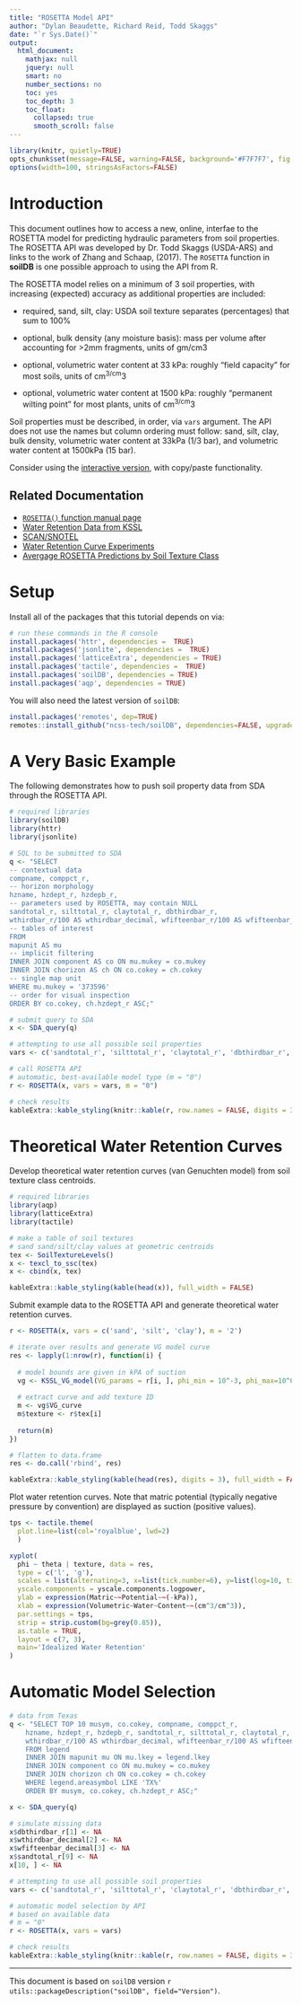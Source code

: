 ```yaml
---
title: "ROSETTA Model API"
author: "Dylan Beaudette, Richard Reid, Todd Skaggs"
date: "`r Sys.Date()`"
output:
  html_document:
    mathjax: null
    jquery: null
    smart: no
    number_sections: no
    toc: yes
    toc_depth: 3
    toc_float:
      collapsed: true
      smooth_scroll: false
---
```

  
```r
library(knitr, quietly=TRUE)
opts_chunk$set(message=FALSE, warning=FALSE, background='#F7F7F7', fig.retina=2, dev='png', tidy=FALSE, verbose=FALSE)
options(width=100, stringsAsFactors=FALSE)
```



# Introduction
This document outlines how to access a new, online, interfae to the ROSETTA model for predicting hydraulic parameters from soil properties. The ROSETTA API was developed by Dr. Todd Skaggs (USDA-ARS) and links to the work of Zhang and Schaap, (2017). The `ROSETTA` function in **soilDB** is one possible approach to using the API from R.

The ROSETTA model relies on a minimum of 3 soil properties, with increasing (expected) accuracy as additional properties are included:

  * required, sand, silt, clay: USDA soil texture separates (percentages) that sum to 100%

  * optional, bulk density (any moisture basis): mass per volume after accounting for >2mm fragments, units of gm/cm3

  * optional, volumetric water content at 33 kPa: roughly "field capacity" for most soils, units of cm^3/cm^3

  * optional, volumetric water content at 1500 kPa: roughly "permanent wilting point" for most plants, units of cm^3/cm^3

Soil properties must be described, in order, via `vars` argument. The API does not use the names but column ordering must follow: sand, silt, clay, bulk density, volumetric water content at 33kPa (1/3 bar), and volumetric water content at 1500kPa (15 bar).


Consider using the [interactive version](https://www.handbook60.org/rosetta), with copy/paste functionality.

## Related Documentation
  
  * [`ROSETTA()` function manual page](https://ncss-tech.github.io/soilDB/docs/reference/ROSETTA.html)
  * [Water Retention Data from KSSL](https://ncss-tech.github.io/AQP/soilDB/fetchKSSL-VG-demo.html)
  * [SCAN/SNOTEL](https://ncss-tech.github.io/AQP/soilDB/fetchSCAN-demo.html)
  * [Water Retention Curve Experiments](https://ncss-tech.github.io/AQP/aqp/water-retention-curves.html)
  * [Avergage ROSETTA Predictions by Soil Texture Class](https://ncss-tech.github.io/aqp/docs/reference/ROSETTA.centroids.html)


# Setup
Install all of the packages that this tutorial depends on via:
```r
# run these commands in the R console
install.packages('httr', dependencies =  TRUE)
install.packages('jsonlite', dependencies =  TRUE)
install.packages('latticeExtra', dependencies = TRUE)
install.packages('tactile', dependencies =  TRUE)
install.packages('soilDB', dependencies = TRUE)
install.packages('aqp', dependencies = TRUE)
```

You will also need the latest version of `soilDB`:
```r
install.packages('remotes', dep=TRUE)
remotes::install_github("ncss-tech/soilDB", dependencies=FALSE, upgrade_dependencies=FALSE)
```


# A Very Basic Example

The following demonstrates how to push soil property data from SDA through the ROSETTA API.
```r
# required libraries
library(soilDB)
library(httr)
library(jsonlite)

# SQL to be submitted to SDA
q <- "SELECT
-- contextual data
compname, comppct_r,
-- horizon morphology
hzname, hzdept_r, hzdepb_r, 
-- parameters used by ROSETTA, may contain NULL
sandtotal_r, silttotal_r, claytotal_r, dbthirdbar_r, 
wthirdbar_r/100 AS wthirdbar_decimal, wfifteenbar_r/100 AS wfifteenbar_decimal
-- tables of interest
FROM 
mapunit AS mu
-- implicit filtering 
INNER JOIN component AS co ON mu.mukey = co.mukey
INNER JOIN chorizon AS ch ON co.cokey = ch.cokey
-- single map unit
WHERE mu.mukey = '373596'
-- order for visual inspection
ORDER BY co.cokey, ch.hzdept_r ASC;"

# submit query to SDA
x <- SDA_query(q)

# attempting to use all possible soil properties
vars <- c('sandtotal_r', 'silttotal_r', 'claytotal_r', 'dbthirdbar_r', 'wthirdbar_decimal', 'wfifteenbar_decimal')

# call ROSETTA API 
# automatic, best-available model type (m = "0")
r <- ROSETTA(x, vars = vars, m = "0")
```

```r
# check results
kableExtra::kable_styling(knitr::kable(r, row.names = FALSE, digits = 3), full_width = FALSE, font_size = 10)
```


# Theoretical Water Retention Curves
Develop theoretical water retention curves (van Genuchten model) from soil texture class centroids.
```r
# required libraries
library(aqp)
library(latticeExtra)
library(tactile)

# make a table of soil textures
# sand sand/silt/clay values at geometric centroids
tex <- SoilTextureLevels()
x <- texcl_to_ssc(tex)
x <- cbind(x, tex)
```

```r
kableExtra::kable_styling(kable(head(x)), full_width = FALSE)
```

Submit example data to the ROSETTA API and generate theoretical water retention curves.
```r
r <- ROSETTA(x, vars = c('sand', 'silt', 'clay'), m = '2')

# iterate over results and generate VG model curve
res <- lapply(1:nrow(r), function(i) {
  
  # model bounds are given in kPA of suction
  vg <- KSSL_VG_model(VG_params = r[i, ], phi_min = 10^-3, phi_max=10^6)
  
  # extract curve and add texture ID
  m <- vg$VG_curve
  m$texture <- r$tex[i]
  
  return(m)
})

# flatten to data.frame
res <- do.call('rbind', res)
```


```r
kableExtra::kable_styling(kable(head(res), digits = 3), full_width = FALSE)
```


Plot water retention curves. Note that matric potential (typically negative pressure by convention) are displayed as suction (positive values).
```r
tps <- tactile.theme(
  plot.line=list(col='royalblue', lwd=2)
  )

xyplot(
  phi ~ theta | texture, data = res, 
  type = c('l', 'g'), 
  scales = list(alternating=3, x=list(tick.number=6), y=list(log=10, tick.number=6)), 
  yscale.components = yscale.components.logpower, 
  ylab = expression(Matric~~Potential~~(-kPa)), 
  xlab = expression(Volumetric~Water~Content~~(cm^3/cm^3)), 
  par.settings = tps, 
  strip = strip.custom(bg=grey(0.85)), 
  as.table = TRUE,
  layout = c(7, 3),
  main='Idealized Water Retention'
)
```

# Automatic Model Selection
```r
# data from Texas
q <- "SELECT TOP 10 musym, co.cokey, compname, comppct_r,
    hzname, hzdept_r, hzdepb_r, sandtotal_r, silttotal_r, claytotal_r, dbthirdbar_r,
    wthirdbar_r/100 AS wthirdbar_decimal, wfifteenbar_r/100 AS wfifteenbar_decimal
    FROM legend
    INNER JOIN mapunit mu ON mu.lkey = legend.lkey
    INNER JOIN component co ON mu.mukey = co.mukey
    INNER JOIN chorizon ch ON co.cokey = ch.cokey
    WHERE legend.areasymbol LIKE 'TX%'
    ORDER BY musym, co.cokey, ch.hzdept_r ASC;"

x <- SDA_query(q)

# simulate missing data
x$dbthirdbar_r[1] <- NA
x$wthirdbar_decimal[2] <- NA
x$wfifteenbar_decimal[3] <- NA
x$sandtotal_r[9] <- NA
x[10, ] <- NA

# attempting to use all possible soil properties
vars <- c('sandtotal_r', 'silttotal_r', 'claytotal_r', 'dbthirdbar_r', 'wthirdbar_decimal', 'wfifteenbar_decimal')

# automatic model selection by API
# based on available data
# m = "0"
r <- ROSETTA(x, vars = vars)
```

```r
# check results
kableExtra::kable_styling(knitr::kable(r, row.names = FALSE, digits = 3), full_width = FALSE, font_size = 10)
```


----------------------------
This document is based on `soilDB` version `r utils::packageDescription("soilDB", field="Version")`.

